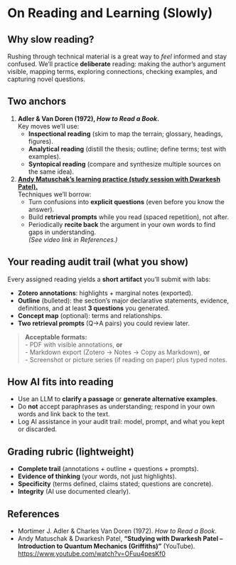 # On Reading and Learning (Slowly)

## Why slow reading?

Rushing through technical material is a great way to *feel* informed and stay confused. We’ll practice **deliberate** reading: making the author’s argument visible, mapping terms, exploring connections, checking examples, and capturing novel questions.

## Two anchors

1. **Adler & Van Doren (1972), _How to Read a Book_.**  
   Key moves we’ll use:
   - **Inspectional reading** (skim to map the terrain; glossary, headings, figures).  
   - **Analytical reading** (distill the thesis; outline; define terms; test with examples).  
   - **Syntopical reading** (compare and synthesize multiple sources on the same idea).

2. [**Andy Matuschak’s learning practice (study session with Dwarkesh Patel).**](https://www.youtube.com/watch?v=OFuu4pesKf0)  
   Techniques we’ll borrow:
   - Turn confusions into **explicit questions** (even before you know the answer).
   - Build **retrieval prompts** while you read (spaced repetition), not after.
   - Periodically **recite back** the argument in your own words to find gaps in understanding.  
   *(See video link in References.)*

## Your reading audit trail (what you show)

Every assigned reading yields a **short artifact** you’ll submit with labs:

- **Zotero annotations**: highlights + marginal notes (exported).  
- **Outline** (bulleted): the section’s major declarative statements, evidence, definitions, and at least **3 questions** you generated.  
- **Concept map** (optional): terms and relationships.  
- **Two retrieval prompts** (Q→A pairs) you could review later.

> **Acceptable formats:**  
> - PDF with visible annotations, **or**  
> - Markdown export (Zotero → Notes → Copy as Markdown), **or**  
> - Screenshot or picture series (if reading on paper) plus typed notes.

## How AI fits into reading

- Use an LLM to **clarify a passage** or **generate alternative examples**.  
- Do **not** accept paraphrases as understanding; respond in your own words and link back to the text.  
- Log AI assistance in your audit trail: model, prompt, and what you kept or discarded.

## Grading rubric (lightweight)

- **Complete trail** (annotations + outline + questions + prompts).  
- **Evidence of thinking** (your words, not just highlights).  
- **Specificity** (terms defined, claims stated; questions are concrete).  
- **Integrity** (AI use documented clearly).

## References

- Mortimer J. Adler & Charles Van Doren (1972). _How to Read a Book_.  
- Andy Matuschak & Dwarkesh Patel, **“Studying with Dwarkesh Patel – Introduction to Quantum Mechanics (Griffiths)”** (YouTube). <https://www.youtube.com/watch?v=OFuu4pesKf0>
